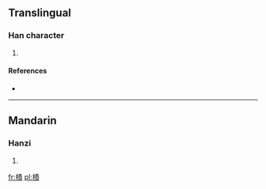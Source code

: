 ==Translingual==

===Han character===
{{Han char|rn=75|rad=木|as=11|sn=15|four=4598<sub>6</sub>|canj=木手一金 (DQMC)}}

# {{defn|Han|sort=木11}}

====References====
* {{Han ref|kx=0549.210|dkj=15420|dj=0937.160|hdz=21272.030|uh=6A0D|ud=27149|bh=E5E3|bd=58851}}

----

==Mandarin==

===Hanzi===
{{cmn-hanzi|pin=[[jī]] ([[ji1]])|wg=chi<sup>1</sup>}}

# {{defn|lang=cmn|sort=木11}}

[[fr:樍]]
[[pl:樍]]